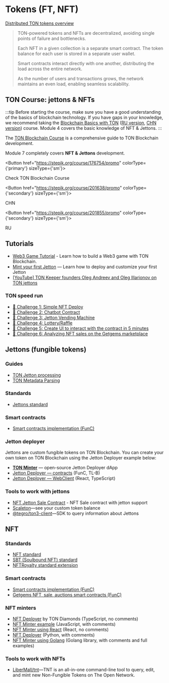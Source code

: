 

# Tokens (FT, NFT)

[Distributed TON tokens overview](https://telegra.ph/Scalable-DeFi-in-TON-03-30)

> TON-powered tokens and NFTs are decentralized, avoiding single points of failure and bottlenecks.
>
> Each NFT in a given collection is a separate smart contract. The token balance for each user is stored in a separate user wallet.
>
> Smart contracts interact directly with one another, distributing the load across the entire network.
>
> As the number of users and transactions grows, the network maintains an even load, enabling seamless scalability.

## TON Course: jettons & NFTs

:::tip
Before starting the course, make sure you have a good understanding of the basics of blockchain technology. If you have gaps in your knowledge, we recommend taking the [Blockchain Basics with TON](https://stepik.org/course/201294/promo) ([RU version](https://stepik.org/course/202221/), [CHN version](https://stepik.org/course/200976/)) course.
Module 4 covers the basic knowledge of NFT & Jettons.
:::

The [TON Blockchain Course](https://stepik.org/course/176754/) is a comprehensive guide to TON Blockchain development.

Module 7 completely covers __NFT & Jettons__ development.


<Button href="https://stepik.org/course/176754/promo"
        colorType={'primary'} sizeType={'sm'}>

Check TON Blockchain Course

</Button>


<Button href="https://stepik.org/course/201638/promo"
        colorType={'secondary'} sizeType={'sm'}>

CHN

</Button>


<Button href="https://stepik.org/course/201855/promo"
        colorType={'secondary'} sizeType={'sm'}>

RU

</Button>


## Tutorials
* [Web3 Game Tutorial](/v3/guidelines/dapps/tutorials/web3-game-example) - Learn how to build a Web3 game with TON Blockchain.
* [Mint your first Jetton](/v3/guidelines/dapps/tutorials/mint-your-first-token/) — Learn how to deploy and customize your first Jetton
* [[YouTube] TON Keeper founders Oleg Andreev and Oleg Illarionov on TON jettons](https://www.youtube.com/watch?v=oEO29KmOpv4)

### TON speed run

  - [🚩 Challenge 1: Simple NFT Deploy](https://github.com/romanovichim/TONQuest1)
  - [🚩 Challenge 2: Chatbot Contract](https://github.com/romanovichim/TONQuest2)
  - [🚩 Challenge 3: Jetton Vending Machine](https://github.com/romanovichim/TONQuest3)
  - [🚩 Challenge 4: Lottery/Raffle](https://github.com/romanovichim/TONQuest4)
  - [🚩 Challenge 5: Create UI to interact with the contract in 5 minutes](https://github.com/romanovichim/TONQuest5)
  - [🚩 Challenge 6: Analyzing NFT sales on the Getgems marketplace](https://github.com/romanovichim/TONQuest6)


## Jettons (fungible tokens)

### Guides
* [TON Jetton processing](/v3/guidelines/dapps/asset-processing/jettons)
* [TON Metadata Parsing](/v3/guidelines/dapps/asset-processing/nft-processing/metadata-parsing)

### Standards

* [Jettons standard](https://github.com/ton-blockchain/TEPs/blob/master/text/0074-jettons-standard.md)

### Smart contracts

* [Smart contracts implementation (FunC)](https://github.com/ton-blockchain/token-contract/)

### Jetton deployer

Jettons are custom fungible tokens on TON Blockchain. You can create your own token on TON Blockchain using the Jetton Deployer example below:

* **[TON Minter](https://minter.ton.org/)** — open-source Jetton Deployer dApp
* [Jetton Deployer — contracts](https://github.com/ton-defi-org/jetton-deployer-contracts) (FunC, TL-B)
* [Jetton Deployer — WebClient](https://github.com/ton-defi-org/jetton-deployer-webclient) (React, TypeScript)

### Tools to work with jettons

* [NFT Jetton Sale Contract](https://github.com/dvlkv/nft-jetton-sale-smc) - NFT Sale contract with jetton support
* [Scaleton](http://scaleton.io)—see your custom token balance
* [@tegro/ton3-client](https://github.com/TegroTON/ton3-client#jettons-example)—SDK to query information about Jettons

## NFT

### Standards

* [NFT standard](https://github.com/ton-blockchain/TEPs/blob/master/text/0062-nft-standard.md)
* [SBT (Soulbound NFT) standard](https://github.com/ton-blockchain/TEPs/blob/master/text/0085-sbt-standard.md)
* [NFTRoyalty standard extension](https://github.com/ton-blockchain/TEPs/blob/master/text/0066-nft-royalty-standard.md)


### Smart contracts

* [Smart contracts implementation (FunC)](https://github.com/ton-blockchain/token-contract/)
* [Getgems NFT, sale, auctions smart contracts (FunC)](https://github.com/getgems-io/nft-contracts)

### NFT minters

* [NFT Deployer](https://github.com/tondiamonds/ton-nft-deployer) by TON Diamonds (TypeScript, no comments)
* [NFT Minter example](https://github.com/ton-foundation/token-contract/tree/main/nft/web-example) (JavaScript, with comments)
* [NFT Minter using React](https://github.com/tonbuilders/tonbuilders-minter) (React, no comments)
* [NFT Deployer](https://github.com/anomaly-guard/nft-deployer) (Python, with comments)
* [NFT Minter using Golang](https://github.com/xssnick/tonutils-go#nft) (Golang library, with comments and full examples)

### Tools to work with NFTs

* [LiberMall/tnt](https://github.com/LiberMall/tnt)—TNT is an all-in-one command-line tool to query, edit, and mint new Non-Fungible Tokens on The Open Network.

<Feedback />

